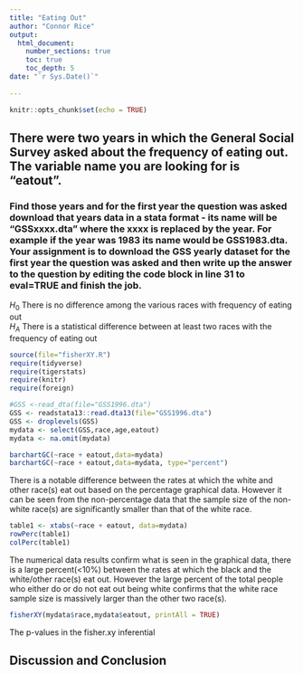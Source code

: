 ```yaml
---
title: "Eating Out"
author: "Connor Rice"
output: 
  html_document:
    number_sections: true
    toc: true
    toc_depth: 5
date: "`r Sys.Date()`"    
    
---
```


```r
knitr::opts_chunk$set(echo = TRUE)
```

## There were two years in which the General Social Survey asked about the frequency of eating out. The variable name you are looking for is "eatout".
### Find those years and for the first year the question was asked download that years data in a stata format - its name will be "GSSxxxx.dta" where the xxxx is replaced by the year.  For example if the year was 1983 its name would be GSS1983.dta. Your assignment is to download the GSS yearly dataset for the first year the question was asked and then  write up the answer to the question by editing the  code block in line 31 to eval=TRUE and finish the job. 

$H_0$ There is no difference among the various races with frequency of eating out  
$H_A$ There is a statistical difference between at least two races with the frequency of eating out  


```r
source(file="fisherXY.R")
require(tidyverse)
require(tigerstats)
require(knitr)
require(foreign)
```
```r
#GSS <-read_dta(file="GSS1996.dta")
GSS <- readstata13::read.dta13(file="GSS1996.dta")
GSS <- droplevels(GSS)
mydata <- select(GSS,race,age,eatout)
mydata <- na.omit(mydata)
```

```r
barchartGC(~race + eatout,data=mydata)
barchartGC(~race + eatout,data=mydata, type="percent")

```

There is a notable difference between the rates at which the white and other race(s) eat out based on the percentage graphical data. However it can be seen from the non-percentage data that the sample size of the non-white race(s) are significantly smaller than that of the white race.

```r
table1 <- xtabs(~race + eatout, data=mydata)
rowPerc(table1)
colPerc(table1)
```

The numerical data results confirm what is seen in the graphical data, there is a large percent(<10%) between the rates at which the black and the white/other race(s) eat out. However the large percent of the total people who either do or do not eat out being white confirms that the white race sample size is massively larger than the other two race(s).

```r
fisherXY(mydata$race,mydata$eatout, printAll = TRUE)
```

The p-values in the fisher.xy inferential

## Discussion and Conclusion




